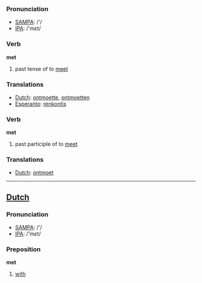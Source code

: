 === Pronunciation ===
*[[w:SAMPA|SAMPA]]: /'/
*[[w:IPA|IPA]]: /'mεt/

=== Verb ===

'''met'''

# past tense of to [[meet]]

=== Translations ===
*[[Dutch]]: [[ontmoette]], [[ontmoetten]]
*[[Esperanto]]: [[renkontis]]

=== Verb ===

'''met'''

# past participle of to [[meet]]

=== Translations ===
*[[Dutch]]: [[ontmoet]]

----

==[[Dutch]]==

=== Pronunciation ===
*[[w:SAMPA|SAMPA]]: /'/
*[[w:IPA|IPA]]: /'mεt/

=== Preposition ===

'''met'''

# [[with]]